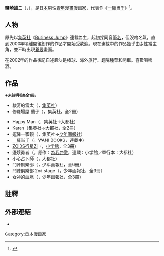 {{Infobox ACG creator
|name=鹽崎雄二
|image_name=
|width=
|caption=
|job=漫畫家
|job2=
|romaji= Shiozaki Yuuji 
|english_name=Yuji Shiozaki
|birthname=
|other_name={{lang|ja|塩崎 ユウジ}}（日文同音）
|nickname=
|foreign_name={{lang|ja|塩崎 雄二［しおざき ゆうじ］}}
|sex=男
|date of birth={{Birthdate and age|1967|9|7}}<ref name="zi01">《ZOIDS行星Zi》第1冊，2002年初版一刷，P.190</ref>
|place of birth=
|date of death=
|place of death=
|nationality={{JPN}}
|origin_place=
|residence=
|height=
|weight=
|blood_type=A
|spouse=
|relatives=
|doujin_circle = 
|subordinate=
|website= 
|educate=
|past=
|work=
* [[一騎當千|一騎當千]]
|award=
}}
{{漫画}}
'''鹽崎雄二'''（{{lang-ja|塩崎 雄二}}，{{bd|1967年|9月7日}}），是[[日本|日本]]男性[[青年漫畫|青年漫畫]][[漫画家|漫画家]]，代表作《[[一騎当千|一騎当千]]》<ref>{{cite web |url=http://www.total-manga.com/article-yuji-shiozaki-pa5238-2137/interview-de-yuji-shiozaki-a-paris-manga.html |title=Article Yuji Shiozaki - Interview de Yuji Shiozaki à Paris Manga |author=YllwNgg |date=2012-02-18 |accessdate= |work=Total Manga |language=Fr |archive-date=2014-11-09 |archive-url=https://web.archive.org/web/20141109192305/http://www.total-manga.com/article-yuji-shiozaki-pa5238-2137/interview-de-yuji-shiozaki-a-paris-manga.html |dead-url=no }}</ref>。

== 人物 ==
原先以[[集英社|集英社]]《[[Business_Jump|Business Jump]]》連載為主，起初採同音[[筆名|筆名]]{{lang|ja|'''塩崎ユウジ'''}}，但沒啥名氣，直到2000年頃離開後創作的作品才開始受歡迎。現在連載中的作品幾乎由女性當主角，並不時出現[[殺必死|養眼]]畫面。

在2002年的作品後記自述趣味是棒球、海外旅行、庭院種菜和開車。{{r|zi01}}喜歡喝啤酒。

== 作品 ==
<div class="notice metadata"  id="spoiler"><small>'''※未註明者為全1冊。'''</small></div>
;{{lang|ja|塩崎ユウジ}}
* 駿河的雷太（{{lang|ja|駿河の雷太}}，[[集英社|集英社]]）
* 修羅場屋 蘭子（{{lang|ja|シュラバ☆ヤ☆ランコ}}，集英社，全2冊）

;{{lang|ja|塩崎雄二}}
* Happy Man（{{lang|ja|ハッピーマン}}，集英社→大都社）　
* Karen（集英社→大都社，全2冊）
* 逗陣一家親（{{lang|ja|日刊タチバナ}}，集英社→[[少年画報社|少年画報社]]）
* [[一騎当千|一騎当千]]（{{lang|ja|一騎当千}}，WANI BOOKS，連載中）
* [[索斯機械獸系列|ZOIDS行星Zi]]（{{lang|ja|ZOIDS惑星Zi}}，[[小学館|小学館]]，全3冊）
* 邊境勇者（{{lang|ja|フロンティアルーツ}}，原作：[[為我井徹|為我井徹]]，連載：小学館／單行本：大都社）
* 小心占卜師（{{lang|ja|コメスタセブン}}，大都社）
* 鬥陣俱樂部（{{lang|ja|バトルクラブ}}，少年画報社，全6冊）
* 鬥陣俱樂部 2nd stage（{{lang|ja|バトルクラブ 2nd stage}}，少年画報社，全3冊）
* 女神的血脈（{{lang|ja|GODEATH 〜女神の血脈〜}}，少年画報社，全3冊）

== 註釋 ==
{{Reflist}}

== 外部連結 ==
*{{Ann|people|14459}}
{{Authority control}}
{{DEFAULTSORT:Shiozaki Yuuji}}
[[Category:日本漫画家|Category:日本漫画家]]